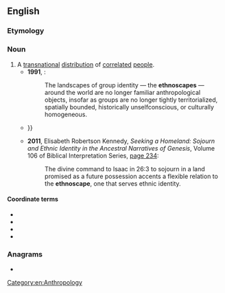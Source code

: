==English==

===Etymology===
{{confix|en|ethno|scape}}

===Noun===
{{en-noun}}

# A [[transnational]] [[distribution]] of [[correlated]] [[people]].
#* '''1991''', {{w|Arjun Appadurai}}:
#*: The landscapes of group identity — the '''ethnoscapes''' — around the world are no longer familiar anthropological objects, insofar as groups are no longer tightly territorialized, spatially bounded, historically unselfconscious, or culturally homogeneous.
#* {{quote-text|lang=en|year=2006|author=Katrina Z. S. Schwartz|title=Nature and National Identity After Communism|page=200|passage=Is an '''ethnoscape''' preserved as a tourist attraction still an ethnoscape? In the English case, David Lowenthal suspects it is not: “The heritage landscape is less and less England, more and more 'England-land,' Europe's offshore theme park. {{...}}}}
#* '''2011''', Elisabeth Robertson Kennedy, ''Seeking a Homeland: Sojourn and Ethnic Identity in the Ancestral Narratives of Genesis'', Volume 106 of Biblical Interpretation Series, [https://books.google.com/books?id=yx03UKqYJdoC&pg=PA234&dq=%22The+divine+command+to+Isaac+in+26:3+to+sojourn+in+a+land+promised+as+a+future+possession+accents+a+flexible+relation+to+the+ethnoscape,+one+that+serves+ethnic+identity.%22&hl=en&sa=X&ei=nmY1VYi-IIOkyQT_mYEQ&ved=0CB4Q6AEwAA#v=onepage&q=%22The%20divine%20command%20to%20Isaac%20in%2026%3A3%20to%20sojourn%20in%20a%20land%20promised%20as%20a%20future%20possession%20accents%20a%20flexible%20relation%20to%20the%20ethnoscape%2C%20one%20that%20serves%20ethnic%20identity.%22&f=false page 234]:
#*: The divine command to Isaac in 26:3 to sojourn in a land promised as a future possession accents a flexible relation to the '''ethnoscape''', one that serves ethnic identity.

====Coordinate terms====
* {{l|en|technoscape}}
* {{l|en|financescape}}
* {{l|en|mediascape}}
* {{l|en|ideoscape}}

===Anagrams===
* {{anagrams|en|a=aceehnopst|phocenates}}

[[Category:en:Anthropology]]